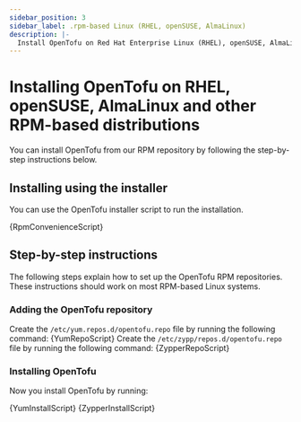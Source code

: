 ```yaml
---
sidebar_position: 3
sidebar_label: .rpm-based Linux (RHEL, openSUSE, AlmaLinux)
description: |-
  Install OpenTofu on Red Hat Enterprise Linux (RHEL), openSUSE, AlmaLinux.
---
```



# Installing OpenTofu on RHEL, openSUSE, AlmaLinux and other RPM-based distributions

<Buildkite />

You can install OpenTofu from our RPM repository by following the step-by-step instructions below.

## Installing using the installer

You can use the OpenTofu installer script to run the installation.

<CodeBlock language="bash">{RpmConvenienceScript}</CodeBlock>

## Step-by-step instructions

The following steps explain how to set up the OpenTofu RPM repositories. These instructions should work on most RPM-based Linux systems.

### Adding the OpenTofu repository

<Tabs>
    <TabItem value="redhat" label="Yum (RHEL/AlmaLinux/etc.)" default>
        Create the <code>/etc/yum.repos.d/opentofu.repo</code> file by running the following command:
        <CodeBlock language={"bash"}>{YumRepoScript}</CodeBlock>
    </TabItem>
    <TabItem value="opensuse-leap" label="Zypper (openSUSE)">
        Create the <code>/etc/zypp/repos.d/opentofu.repo</code> file by running the following command:
        <CodeBlock language={"bash"}>{ZypperRepoScript}</CodeBlock>
    </TabItem>
</Tabs>

### Installing OpenTofu

Now you install OpenTofu by running:

<Tabs>
    <TabItem value="redhat" label="Yum (RHEL/AlmaLinux/etc)" default>
        <CodeBlock language={"bash"}>{YumInstallScript}</CodeBlock>
    </TabItem>
    <TabItem value="opensuse-leap" label="Zypper (openSUSE)">
        <CodeBlock language={"bash"}>{ZypperInstallScript}</CodeBlock>
    </TabItem>
</Tabs>

